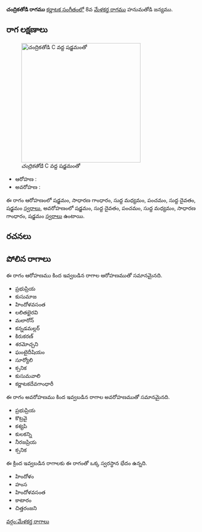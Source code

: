 {{Infobox ragam
	| name          	=  చంద్రికతోడి
	| synonym	    	= 
	| mela          	= 
	| chakra        	= 
	| janaka        	= 
	| type          	= ఔదవ
	| arohanam      	= {{svaraC|S|G2|M1|P|D1|S'}} 
	| avarohanam    	= {{svaraC|S'|D1|P|M1|G2|S}}
	| jeeva         	=
	| chhaya        	=
	| nyasa         	=
	| vishesha      	= 
	| equivalent  		= 
}}
{{కర్ణాటక సంగీత రాగాలు}}
''' చంద్రికతోడి రాగము''' [[కర్ణాటక సంగీతం]]లో 8వ [[మేళకర్త రాగము]] హనుమతోడి జన్యము. 


==రాగ లక్షణాలు==
[[Image:candrikatodi_kb2wiki.png|thumb|right|316px|'' చంద్రికతోడి'' C వద్ద షడ్జమంతో]]

* ఆరోహణ : {{svaraC|S|G2|M1|P|D1|S'}} 
* అవరోహణ : {{svaraC|S'|D1|P|M1|G2|S}}

ఈ రాగం ఆరోహణంలో షడ్జమం, సాధారణ  గాంధారం, సుద్ద మధ్యమం, పంచమం, సుద్ద దైవతం, షడ్జమం [[స్వరాలు]], అవరోహణంలో షడ్జమం, సుద్ద దైవతం, పంచమం, సుద్ద మధ్యమం, సాధారణ  గాంధారం, షడ్జమం [[స్వరాలు]] ఉంటాయి.

==రచనలు==



==పోలిన రాగాలు==
ఈ రాగం ఆరోహణము కింద ఇవ్వబడిన రాగాల ఆరోహణముతో సమానమైనది.
* ప్రభుప్రియ
* కుసుమాజ
* హిందోళవసంత
* లలితభైరవి
* మలారోన్
* కన్నడమల్లర్
* కిరుకరణ్
* శరమోచ్చని
* ఘంటైదీషియం
* సూర్యోలి
* క్సనిక
*  కుసుమవాలి
* కర్ణాటకదేవగాంధారీ

ఈ రాగం అవరోహణము కింద ఇవ్వబడిన రాగాల అవరోహణముతో సమానమైనది.
* ప్రభుప్రియ
* కొట్రవై
* కశ్యపి
* కులకన్ని
* నీరజప్రియ
* క్సనిక

ఈ క్రింద ఇవ్వబడిన రాగాలకు ఈ రాగంతో ఒక్క స్వరస్థాన భేదం ఉన్నది.
* హిందోళం
* హంస
* హిందోళవసంత
* కాటారం
* చిత్తరంజని



[[వర్గం:మేళకర్త రాగాలు]]